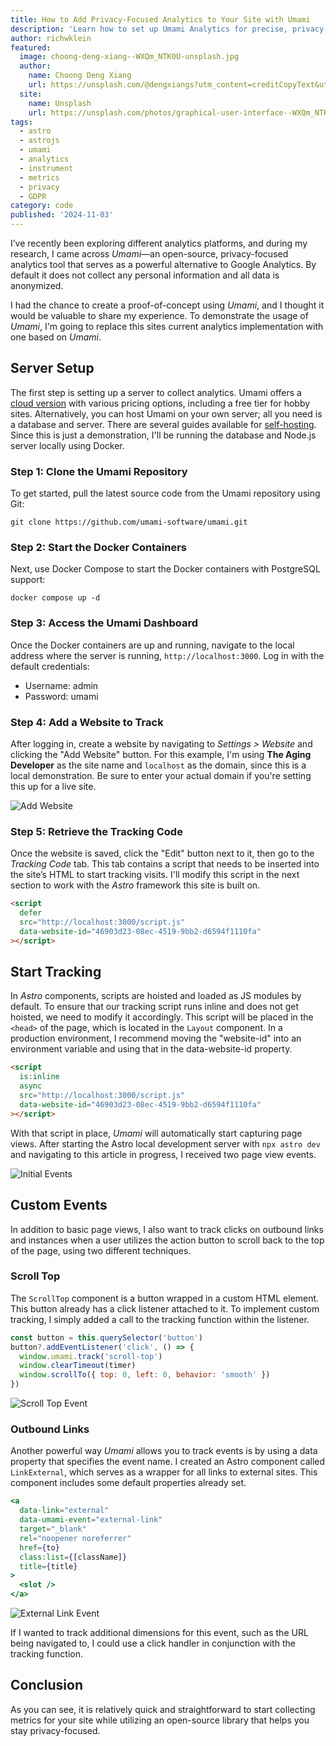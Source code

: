 ```yaml
---
title: How to Add Privacy-Focused Analytics to Your Site with Umami
description: 'Learn how to set up Umami Analytics for precise, privacy-first tracking, enabling you to make data-driven decisions while respecting user confidentiality.'
author: richwklein
featured:
  image: choong-deng-xiang--WXQm_NTK0U-unsplash.jpg
  author:
    name: Choong Deng Xiang
    url: https://unsplash.com/@dengxiangs?utm_content=creditCopyText&utm_medium=referral&utm_source=unsplash
  site:
    name: Unsplash
    url: https://unsplash.com/photos/graphical-user-interface--WXQm_NTK0U?utm_content=creditCopyText&utm_medium=referral&utm_source=unsplash
tags:
  - astro
  - astrojs
  - umami
  - analytics
  - instrument
  - metrics
  - privacy
  - GDPR
category: code
published: '2024-11-03'
---
```


I’ve recently been exploring different analytics platforms, and during my research, I came across _Umami_—an open-source, privacy-focused analytics tool that serves as a powerful alternative to Google Analytics. By default it does not collect any personal information and all data is anonymized.

I had the chance to create a proof-of-concept using _Umami_, and I thought it would be valuable to share my experience. To demonstrate the usage of _Umami_, I'm going to replace this sites current analytics implementation with one based on _Umami_.

## Server Setup

The first step is setting up a server to collect analytics. Umami offers a [cloud version](https://umami.is/pricing) with various pricing options, including a free tier for hobby sites. Alternatively, you can host Umami on your own server; all you need is a database and server. There are several guides available for [self-hosting](https://umami.is/docs/guides/hosting). Since this is just a demonstration, I'll be running the database and Node.js server locally using Docker.

### Step 1: Clone the Umami Repository

To get started, pull the latest source code from the Umami repository using Git:

```shell
git clone https://github.com/umami-software/umami.git
```

### Step 2: Start the Docker Containers

Next, use Docker Compose to start the Docker containers with PostgreSQL support:

```
docker compose up -d
```

### Step 3: Access the Umami Dashboard

Once the Docker containers are up and running, navigate to the local address where the server is running, `http://localhost:3000`. Log in with the default credentials:

- Username: admin
- Password: umami

### Step 4: Add a Website to Track

After logging in, create a website by navigating to _Settings > Website_ and clicking the "Add Website" button. For this example, I'm using **The Aging Developer** as the site name and `localhost` as the domain, since this is a local demonstration. Be sure to enter your actual domain if you're setting this up for a live site.

![Add Website](./add-website-screenshot.png)

### Step 5: Retrieve the Tracking Code

Once the website is saved, click the "Edit" button next to it, then go to the _Tracking Code_ tab. This tab contains a script that needs to be inserted into the site’s HTML to start tracking visits. I'll modify this script in the next section to work with the _Astro_ framework this site is built on.

```html
<script
  defer
  src="http://localhost:3000/script.js"
  data-website-id="46903d23-08ec-4519-9bb2-d6594f1110fa"
></script>
```

## Start Tracking

In _Astro_ components, scripts are hoisted and loaded as JS modules by default. To ensure that our tracking script runs inline and does not get hoisted, we need to modify it accordingly. This script will be placed in the `<head>` of the page, which is located in the `Layout` component. In a production environment, I recommend moving the "website-id" into an environment variable and using that in the data-website-id property.

```html
<script
  is:inline
  async
  src="http://localhost:3000/script.js"
  data-website-id="46903d23-08ec-4519-9bb2-d6594f1110fa"
></script>
```

With that script in place, _Umami_ will automatically start capturing page views. After starting the Astro local development server with `npx astro dev` and navigating to this article in progress, I received two page view events.

![Initial Events](./initial-event-screenshot.png)

## Custom Events

In addition to basic page views, I also want to track clicks on outbound links and instances when a user utilizes the action button to scroll back to the top of the page, using two different techniques.

### Scroll Top

The `ScrollTop` component is a button wrapped in a custom HTML element. This button already has a click listener attached to it. To implement custom tracking, I simply added a call to the tracking function within the listener.

```jsx
const button = this.querySelector('button')
button?.addEventListener('click', () => {
  window.umami.track('scroll-top')
  window.clearTimeout(timer)
  window.scrollTo({ top: 0, left: 0, behavior: 'smooth' })
})
```

![Scroll Top Event](./scroll-top-event-screenshot.png)

### Outbound Links

Another powerful way _Umami_ allows you to track events is by using a data property that specifies the event name. I created an Astro component called `LinkExternal`, which serves as a wrapper for all links to external sites. This component includes some default properties already set.

```jsx
<a
  data-link="external"
  data-umami-event="external-link"
  target="_blank"
  rel="noopener noreferrer"
  href={to}
  class:list={[className]}
  title={title}
>
  <slot />
</a>
```

![External Link Event](./external-link-event-screenshot.png)

If I wanted to track additional dimensions for this event, such as the URL being navigated to, I could use a click handler in conjunction with the tracking function.

## Conclusion

As you can see, it is relatively quick and straightforward to start collecting metrics for your site while utilizing an open-source library that helps you stay privacy-focused.
